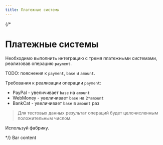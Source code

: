 ```yaml
---
title: Платежные системы
---
```


{/* <Problem category={ProblemCategory.DesignPatterns}>
  # Платежные системы

  Необходимо выполнить интеграцию с тремя платежными системами, реализовав операцию `payment`.

  TODO: пояснения к `payment`, `base` и `amount`.

  Требования к реализации операции `payment`:

  - PayPal - увеличивает `base` на `amount`
  - WebMoney - увеличивает `base` на `2*amount`
  - BankCat - увеличивает `base` в `amount` раз

  > Для тестовых данных результат операций будет целочисленным положительным числом.

  <Hint title="Рекомендуемый паттерн проектирования">Используй фабрику.</Hint>

  <Editor slot="editor" />
</Problem> */}
Bar content
